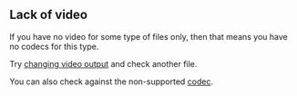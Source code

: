 == Lack of video<br>  ==

If you have no video for some type of files only, then that means you have no codecs for this type.

Try [[VSG:Video:HowTo:ModifyVideoOutput|changing video output]] and check another file.

You can also check against the non-supported [[Codec|codec]].

<br> 

<br> 

<br> 

<br> 

<br> 

{{VSG}}